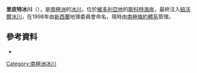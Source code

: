 {{coord|77|28|S|162|51|E|display=title}}

'''里皮特冰川'''（{{lang-en|Repeater Glacier}}），是[[南極洲|南極洲]]的[[冰川|冰川]]，位於[[維多利亞地|維多利亞地]]的[[斯科特海岸|斯科特海岸]]，最終注入[[紐沃爾冰川|紐沃爾冰川]]，在1998年由[[新西蘭|新西蘭]]地理委員會命名，現時由[[南極條約體系|南極條約體系]]管理。

==參考資料==
*{{usgs-gazetteer}}

{{DEFAULTSORT:Repeater Glacier}}
[[Category:南極洲冰川|Category:南極洲冰川]]


{{ScottCoast-geo-stub}}